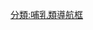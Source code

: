 {{Navbox
|name = 巴博劍齒虎科
|title = [[巴博劍齒虎科]]
|state = {{{state|autocollapse}}}
|image = [[Image:Sansanosmilus palmidens.jpg|100px|''Sansanosmilus palmidens'']]
|aboveclass = hlist
|listclass = hlist

|above =
* 界: [[動物界]]
* 門: [[脊索動物門]]
* 綱: [[哺乳綱]]
* 總目: [[勞亞獸總目]]
* 演化支: [[猛獸類]]
* 目: [[食肉目]]
* 亞目: [[貓型亞目]]
* 總科: [[貓型亞目|貓總科]]
| group1 = [[巴博劍齒虎科]]
 | list1 = {{Navbox|subgroup
|list1 =
* [[金氏劍齒虎|金氏劍齒虎屬]]
* {{le|東方劍齒虎屬|Oriensmilus}}
* {{le|Syrtosmilus}}
* {{le|吸血鬼劍虎屬|Vampyrictis}}
|group2 = {{le|非洲劍齒虎族|Afrosmilini}}
|list2 =
* {{le|非洲劍齒虎屬|Afrosmilus}}
* {{le|原桑桑劍齒虎屬|Prosansanosmilus}}

|group3 = {{le|巴博劍齒虎族|Barbourofelini}}
|list3 = 
* {{le|阿爾邦劍齒虎屬|Albanosmilus}}
* [[巴博劍齒虎|巴博劍齒虎屬]]
* {{le|桑桑劍齒虎屬|Sansanosmilus}}
}}}}<noinclude>

[[分類:哺乳類導航框]]
</noinclude>